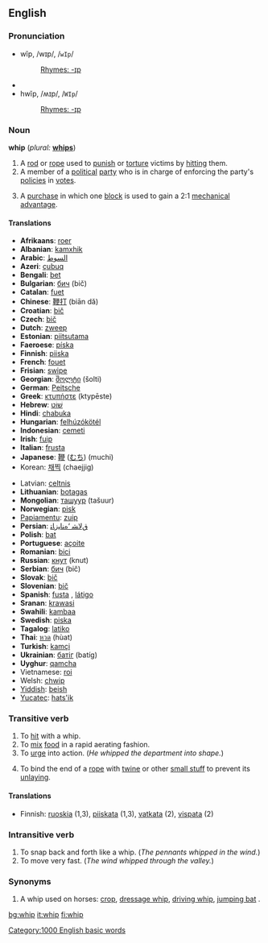 ==English==

===Pronunciation===
*wĭp, /wɪp/, /<tt>wIp</tt>/
*:[[Rhymes:English:-ɪp|Rhymes: -ɪp]]
*{{audio|en-us-whip.ogg|Audio (US)}}
*hwĭp, /ʍɪp/, /<tt>WIp</tt>/
*:[[Rhymes:English:-ɪp|Rhymes: -ɪp]]

===Noun===
'''whip'''  (''plural:'' '''[[whips]]''')
# A [[rod]] or [[rope]] used to [[punish]] or [[torture]] victims by [[hit]]ting them.
# A member of a [[political]] [[party]] who is in charge of enforcing the party's [[policy|policies]] in [[vote]]s.
# {{nautical}} A [[purchase]] in which one [[block]] is used to gain a 2:1 [[mechanical advantage]].

====Translations====
{{top}}
*'''Afrikaans''': [[roer]]
*'''Albanian''': [[kamxhik]]
*'''Arabic''': [[السوط]]
*'''Azeri''': [[çubuq]]
*'''Bengali''': [[bet]]
*'''Bulgarian''': [[бич]] (bič)
*'''Catalan''': [[fuet]]
*'''Chinese''': [[鞭打]] (biān dǎ)
*'''Croatian''': [[bič]]
*'''Czech''': [[bič]]
*'''Dutch''': [[zweep]]
*'''Estonian''': [[piitsutama]]
*'''Faeroese''': [[píska]]
*'''Finnish''': [[piiska]]
*'''French''': [[fouet]]
*'''Frisian''': [[swipe]]
*'''Georgian''': [[შოლტი]] (šolti)
*'''German''': [[Peitsche]]
*'''Greek''': [[κτυπήστε]] (ktypēste)
*'''Hebrew''': [[שׁוֹט]]
*'''Hindi''': [[chabuka]]
*'''Hungarian''': [[felhúzókötél]]
*'''Indonesian''': [[cemeti]]
*'''Irish''': [[fuip]]
*'''Italian''': [[frusta]]
*'''Japanese''': [[鞭]] ([[むち]]) (muchi)
*Korean: [[채찍]] (chaejjig)
{{mid}}
*Latvian: [[celtnis]]
*'''Lithuanian''': [[botagas]]
*'''Mongolian''': [[ташуур]] (tašuur)
*'''Norwegian''': [[pisk]]
*[[Papiamentu]]: [[zuip]]
*'''Persian''': [[ﻕﻻﺸ ‘ﻩﻨﺎﻴﺯﺎﺘ]]
*'''Polish''': [[bat]]
*'''Portuguese''': [[açoite]]
*'''Romanian''': [[bici]]
*'''Russian''': [[кнут]] (knut)
*'''Serbian''': [[бич]] (bič)
*'''Slovak''': [[bič]]
*'''Slovenian''': [[bič]]
*'''Spanish''': [[fusta]] {{f}}, [[látigo]] {{m}}
*'''Sranan''': [[krawasi]]
*'''Swahili''': [[kambaa]]
*'''Swedish''': [[piska]]
*'''Tagalog''': [[latiko]]
*'''Thai''': [[หวด]] (hùat)
*'''Turkish''': [[kamçi]]
*'''Ukrainian''': [[батіг]] (batíg)
*'''Uyghur''': [[qamcha]]
*Vietnamese: [[roi]]
*Welsh: [[chwip]]
*[[Yiddish]]: [[beish]]
*[[Yucatec]]: [[hats'ik]]
{{bottom}}

===Transitive verb===
{{en-infl-reg-consonant|whip||p}}
# To [[hit]] with a whip.
# To [[mix]] [[food]] in a rapid aerating fashion.
# To [[urge]] into action. (''He whipped the department into shape.'')
# {{nautical}} To bind the end of a [[rope]] with [[twine]] or other [[small stuff]] to prevent its [[unlay]]ing.

====Translations====
*Finnish: [[ruoskia]] (1,3), [[piiskata]] (1,3), [[vatkata]] (2), [[vispata]] (2)

===Intransitive verb===
{{en-infl-reg-consonant|whip||p}}
# To snap back and forth like a whip.  (''The pennants whipped in the wind.'')
# To move very fast.  (''The wind whipped through the valley.'')

===Synonyms===
# A whip used on horses: [[crop]], [[dressage whip]], [[driving whip]], [[jumping bat]] .

[[Category:1000 English basic words]]

[[bg:whip]]
[[it:whip]]
[[fi:whip]]